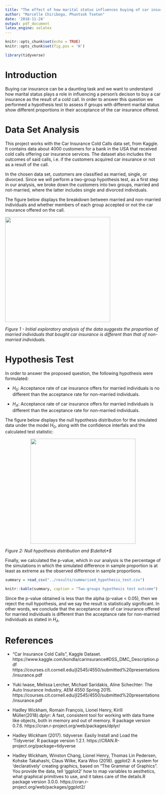 ```yaml
---
title: "The effect of how marital status influences buying of car insurance"
author: "Marcelle Chiriboga, Phuntsok Tseten"
date: '2018-11-24'
output: pdf_document
latex_engine: xelatex
---
```


```r
knitr::opts_chunk$set(echo = TRUE)
knitr::opts_chunk$set(fig.pos = 'H')

library(tidyverse)
```

# Introduction

Buying car insurance can be a daunting task and we want to understand how marital status plays a role in influencing a person's decison to buy a car insurance as the result of a cold call. In order to answer this question we performed a hypothesis test to assess if groups with different marital status show different proportions in their acceptance of the car insurance offered.

# Data Set Analysis

This project works with the Car Insurance Cold Calls data set, from Kaggle. It contains data about 4000 customers for a bank in the USA that received cold calls offering car insurance services. The dataset also includes the outcomes of said calls, i.e. if the customers acquired car insurance or not as a result of the call.

In the chosen data set, customers are classified as married, single, or divorced. Since we will perform a two-group hypothesis test, as a first step in our analysis, we broke down the customers into two groups, married and not-married, where the latter includes single and divorced individuals.

The figure below displays the breakdown between married and non-married individuals and whether members of each group accepted or not the car insurance offered on the call.  


<p>![](../results/visualization.png){width=340px}</p>

*Figure 1 - Initial exploratory analysis of the data suggests the proportion of married individuals that bought car insurance is different than that of non-married individuals.*


# Hypothesis Test

In order to answer the proposed question, the following hypothesis were formulated:

- $H_0$: Acceptance rate of car insurance offers for married individuals is no different than the acceptance rate for non-married individuals.

- $H_A$: Acceptance rate of car insurance offers for married individuals is different than the acceptance rate for non-married individuals.  

The figure below displays the null hypothesis distribution for the simulated data under the model $H_0$, along with the confidence interfals and the calculated test statistic:

<p align="center">![](../results/alpha_h0_plot.png){width=340px}</p>

*Figure 2: Null hypothesis distribution and $\delta\*$*

Finally, we calculated the p-value, which in our analysis is the percentage of the simulations in which the simulated difference in sample proportion is at least as extreme as the observed difference in sample proportions.

```r
summary = read_csv("../results/summarized_hypothesis_test.csv")
```

```r
knitr::kable(summary, caption = "Two-groups hypothesis test outcome")
```

Since the p-value obtained is less than the alpha (p-value < 0.05), then we reject the null hypothesis, and we say the result is statistically significant. In other words, we conclude that the acceptance rate of car insurance offered for married individuals is different than the acceptance rate for non-married individuals as stated in $H_A$.

# References

- "Car Insurance Cold Calls", Kaggle Dataset. https://www.kaggle.com/kondla/carinsurance#DSS_DMC_Description.pdf
https://courses.cit.cornell.edu/jl2545/4550/submitted%20presentations/insurance.pdf

- Yuki Iwase, Melissa Lercher, Michael Saridakis, Aline Schechter: The Auto Insurance Industry, AEM 4550 Spring 2015. https://courses.cit.cornell.edu/jl2545/4550/submitted%20presentations/insurance.pdf

- Hadley Wickham, Romain François, Lionel Henry, Kirill Müller(2018).dplyr: A fast, consistent tool for working with data frame like objects, both in memory and out of memory. R package version 0.7.6. https://cran.r-project.org/web/packages/dplyr/

- Hadley Wickham (2017). tidyverse: Easily Install and Load the 'Tidyverse'. R package version 1.2.1. https://CRAN.R-project.org/package=tidyverse

- Hadley Wickham, Winston Chang, Lionel Henry, Thomas Lin Pedersen, Kohske Takahashi, Claus Wilke, Kara Woo (2018). ggplot2: A system for 'declaratively' creating graphics, based on "The Grammar of Graphics". You provide the data, tell 'ggplot2' how to map variables to aesthetics, what graphical primitives to use, and it takes care of the details.R package version 3.0.0. https://cran.r-project.org/web/packages/ggplot2/
